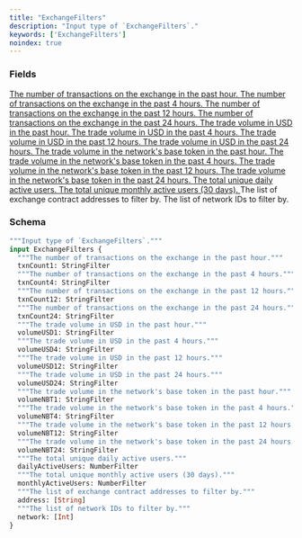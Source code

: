 ```yaml
---
title: "ExchangeFilters"
description: "Input type of `ExchangeFilters`."
keywords: ['ExchangeFilters']
noindex: true
---
```


### Fields

<a href="/api-reference/types/stringfilter">
  <ResponseField name="txnCount1" type="StringFilter">
    The number of transactions on the exchange in the past hour.
  </ResponseField>
</a>

<a href="/api-reference/types/stringfilter">
  <ResponseField name="txnCount4" type="StringFilter">
    The number of transactions on the exchange in the past 4 hours.
  </ResponseField>
</a>

<a href="/api-reference/types/stringfilter">
  <ResponseField name="txnCount12" type="StringFilter">
    The number of transactions on the exchange in the past 12 hours.
  </ResponseField>
</a>

<a href="/api-reference/types/stringfilter">
  <ResponseField name="txnCount24" type="StringFilter">
    The number of transactions on the exchange in the past 24 hours.
  </ResponseField>
</a>

<a href="/api-reference/types/stringfilter">
  <ResponseField name="volumeUSD1" type="StringFilter">
    The trade volume in USD in the past hour.
  </ResponseField>
</a>

<a href="/api-reference/types/stringfilter">
  <ResponseField name="volumeUSD4" type="StringFilter">
    The trade volume in USD in the past 4 hours.
  </ResponseField>
</a>

<a href="/api-reference/types/stringfilter">
  <ResponseField name="volumeUSD12" type="StringFilter">
    The trade volume in USD in the past 12 hours.
  </ResponseField>
</a>

<a href="/api-reference/types/stringfilter">
  <ResponseField name="volumeUSD24" type="StringFilter">
    The trade volume in USD in the past 24 hours.
  </ResponseField>
</a>

<a href="/api-reference/types/stringfilter">
  <ResponseField name="volumeNBT1" type="StringFilter">
    The trade volume in the network's base token in the past hour.
  </ResponseField>
</a>

<a href="/api-reference/types/stringfilter">
  <ResponseField name="volumeNBT4" type="StringFilter">
    The trade volume in the network's base token in the past 4 hours.
  </ResponseField>
</a>

<a href="/api-reference/types/stringfilter">
  <ResponseField name="volumeNBT12" type="StringFilter">
    The trade volume in the network's base token in the past 12 hours.
  </ResponseField>
</a>

<a href="/api-reference/types/stringfilter">
  <ResponseField name="volumeNBT24" type="StringFilter">
    The trade volume in the network's base token in the past 24 hours.
  </ResponseField>
</a>

<a href="/api-reference/types/numberfilter">
  <ResponseField name="dailyActiveUsers" type="NumberFilter">
    The total unique daily active users.
  </ResponseField>
</a>

<a href="/api-reference/types/numberfilter">
  <ResponseField name="monthlyActiveUsers" type="NumberFilter">
    The total unique monthly active users (30 days).
  </ResponseField>
</a>

<ResponseField name="address" type="[String]">
  The list of exchange contract addresses to filter by.
</ResponseField>

<ResponseField name="network" type="[Int]">
  The list of network IDs to filter by.
</ResponseField>

### Schema


```graphql 
"""Input type of `ExchangeFilters`."""
input ExchangeFilters {
  """The number of transactions on the exchange in the past hour."""
  txnCount1: StringFilter
  """The number of transactions on the exchange in the past 4 hours."""
  txnCount4: StringFilter
  """The number of transactions on the exchange in the past 12 hours."""
  txnCount12: StringFilter
  """The number of transactions on the exchange in the past 24 hours."""
  txnCount24: StringFilter
  """The trade volume in USD in the past hour."""
  volumeUSD1: StringFilter
  """The trade volume in USD in the past 4 hours."""
  volumeUSD4: StringFilter
  """The trade volume in USD in the past 12 hours."""
  volumeUSD12: StringFilter
  """The trade volume in USD in the past 24 hours."""
  volumeUSD24: StringFilter
  """The trade volume in the network's base token in the past hour."""
  volumeNBT1: StringFilter
  """The trade volume in the network's base token in the past 4 hours."""
  volumeNBT4: StringFilter
  """The trade volume in the network's base token in the past 12 hours."""
  volumeNBT12: StringFilter
  """The trade volume in the network's base token in the past 24 hours."""
  volumeNBT24: StringFilter
  """The total unique daily active users."""
  dailyActiveUsers: NumberFilter
  """The total unique monthly active users (30 days)."""
  monthlyActiveUsers: NumberFilter
  """The list of exchange contract addresses to filter by."""
  address: [String]
  """The list of network IDs to filter by."""
  network: [Int]
}
```
